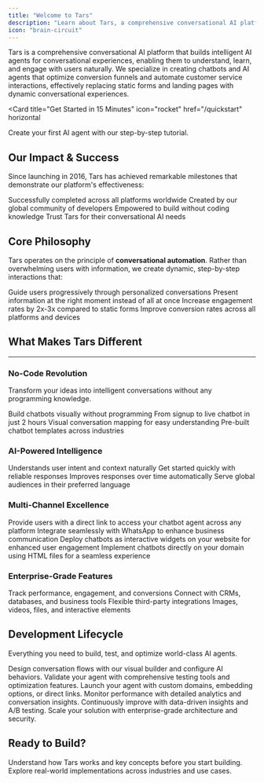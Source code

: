 ```yaml
---
title: "Welcome to Tars"
description: "Learn about Tars, a comprehensive conversational AI platform that builds intelligent AI agents for conversational experiences"
icon: "brain-circuit"
---
```


Tars is a comprehensive conversational AI platform that builds intelligent AI agents for conversational experiences, enabling them to understand, learn, and engage with users naturally. We specialize in creating chatbots and AI agents that optimize conversion funnels and automate customer service interactions, effectively replacing static forms and landing pages with dynamic conversational experiences.

<Card
  title="Get Started in 15 Minutes"
  icon="rocket"
  href="/quickstart"
  horizontal
>
  Create your first AI agent with our step-by-step tutorial.
</Card>

## Our Impact & Success

Since launching in 2016, Tars has achieved remarkable milestones that demonstrate our platform's effectiveness:

<Columns cols={2}>
  <Card title="12+ Million Conversations" icon="message">
    Successfully completed across all platforms worldwide
  </Card>
  <Card title="16,000+ Chatbots Built" icon="message-smile">
    Created by our global community of developers
  </Card>
  <Card title="9,000+ Bot Creators" icon="users">
    Empowered to build without coding knowledge
  </Card>
  <Card title="500+ Global Brands" icon="building">
    Trust Tars for their conversational AI needs
  </Card>
</Columns>

## Core Philosophy

Tars operates on the principle of **conversational automation**. Rather than overwhelming users with information, we create dynamic, step-by-step interactions that:

<Columns cols={2}>
  <Card title="Progressive Guidance" icon="route">
    Guide users progressively through personalized conversations
  </Card>
  <Card title="Right-Time Information" icon="clock">
    Present information at the right moment instead of all at once
  </Card>
  <Card title="Higher Engagement" icon="sparkles">
    Increase engagement rates by 2x-3x compared to static forms
  </Card>
  <Card title="Better Conversions" icon="bullseye-pointer">
    Improve conversion rates across all platforms and devices
  </Card>
</Columns>

## What Makes Tars Different

---

### <Icon icon="bullseye-pointer" size="30"/> No-Code Revolution

Transform your ideas into intelligent conversations without any programming knowledge.

<Columns cols={2}>
  <Card title="Drag-and-Drop Interface" icon="arrow-pointer">
    Build chatbots visually without programming
  </Card>
  <Card title="2-Hour Deployment" icon="timer">
    From signup to live chatbot in just 2 hours
  </Card>
  <Card title="Flowchart Design" icon="chart-network">
    Visual conversation mapping for easy understanding
  </Card>
  <Card title="950+ Templates" icon="folder-open">
    Pre-built chatbot templates across industries
  </Card>
</Columns>

### <Icon icon="brain" size="30"/> AI-Powered Intelligence

<Columns cols={2}>
  <Card title="Natural Language Processing" icon="comments">
    Understands user intent and context naturally
  </Card>
  <Card title="Minimal Training Data" icon="sparkles">
    Get started quickly with reliable responses
  </Card>
  <Card title="Machine Learning" icon="microchip">
    Improves responses over time automatically
  </Card>
  <Card title="Multilingual Support" icon="language">
    Serve global audiences in their preferred language
  </Card>
</Columns>

### <Icon icon="arrows-up-down-left-right" size="30"/> Multi-Channel Excellence

<Columns cols={2}>
  <Card title="Standalone Agent" icon="link">
    Provide users with a direct link to access your chatbot agent across any
    platform
  </Card>
  <Card
    title="WhatsApp Channel Integration"
    icon="whatsapp"
    href="/whatsapp-platform/whatsapp-fundamentals/whatsapp-vs-web"
  >
    Integrate seamlessly with WhatsApp to enhance business communication
  </Card>
  <Card title="Website Widget" icon="globe">
    Deploy chatbots as interactive widgets on your website for enhanced user
    engagement
  </Card>
  <Card title="On-Domain" icon="file-code">
    Implement chatbots directly on your domain using HTML files for a seamless
    experience
  </Card>
</Columns>

### <Icon icon="buildings" size="30"/> Enterprise-Grade Features

<Columns cols={2}>
  <Card
    title="Advanced Analytics"
    icon="chart-network"
    href="/analyze/analytics-fundamentals/analytics-importance"
  >
    Track performance, engagement, and conversions
  </Card>
  <Card
    title="600+ Integrations"
    icon="plug"
    href="/tools-integration/tools-fundamentals/what-are-tools"
  >
    Connect with CRMs, databases, and business tools
  </Card>
  <Card title="API support architecture" icon="code">
    Flexible third-party integrations
  </Card>
  <Card title="Rich Media Support" icon="image">
    Images, videos, files, and interactive elements
  </Card>
</Columns>

## Development Lifecycle

Everything you need to build, test, and optimize world-class AI agents.

<Columns cols={3}>
  <Card
    title="Make"
    icon="hammer"
    href="/make/builder-interface/canvas-overview"
  >
    Design conversation flows with our visual builder and configure AI
    behaviors.
  </Card>
  <Card
    title="Test"
    icon="flask"
    href="/test/testing-fundamentals/testing-importance"
  >
    Validate your agent with comprehensive testing tools and optimization
    features.
  </Card>
  <Card
    title="Deploy"
    icon="cloud"
    href="/deploy/deployment-fundamentals/deployment-overview"
  >
    Launch your agent with custom domains, embedding options, or direct links.
  </Card>
  <Card
    title="Analyze"
    icon="brain"
    href="/analyze/analytics-fundamentals/analytics-importance"
  >
    Monitor performance with detailed analytics and conversation insights.
  </Card>
  <Card
    title="Iterate"
    icon="repeat"
    href="/iterate/improvement-fundamentals/iteration-importance"
  >
    Continuously improve with data-driven insights and A/B testing.
  </Card>
  <Card
    title="Scale"
    icon="chart-line"
    href="/ai-technology/understanding-llms"
  >
    Scale your solution with enterprise-grade architecture and security.
  </Card>
</Columns>

## Ready to Build?

<Columns cols={2}>
  <Card
    title="Platform Fundamentals"
    icon="person-chalkboard"
    href="/platform-fundamentals/how-tars-works"
  >
    Understand how Tars works and key concepts before you start building.
  </Card>
  <Card
    title="Use Case Examples"
    icon="lightbulb"
    href="/use-case-examples/customer-support/helpdesk-automation"
  >
    Explore real-world implementations across industries and use cases.
  </Card>
</Columns>
